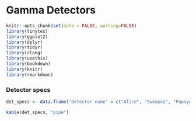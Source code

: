 # Gamma Detectors

```r
knitr::opts_chunk$set(echo = FALSE, warning=FALSE)
library(tinytex)
library(ggplot2)
library(dplyr)
library(tidyr)
library(rlang)
library(usethis)
library(bookdown)
library(knitr)
library(rmarkdown)
```

### Detector specs

```r
det_specs <- data.frame("detector name" = c("Alice", "Sweepea", "Popeye", "Oliveoyl"), "detector model" = c("BE3825","BE3825","GC4018","GCW4023"), "serial number" = c("13263", "8970", "9944", "1570"))

kable(det_specs, "pipe")
```
